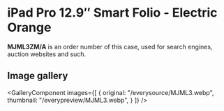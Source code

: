 
# iPad Pro 12.9″ Smart Folio - Electric Orange

<Callout type='info' emoji='👉🏻'>**MJML3ZM/A** is an order number of this case, used for search engines, auction websites and such.</Callout>

## Image gallery

<GalleryComponent
    images={[
      {
        original: "/everysource/MJML3.webp",
        thumbnail: "/everypreview/MJML3.webp",
      }
    ]}
  />
